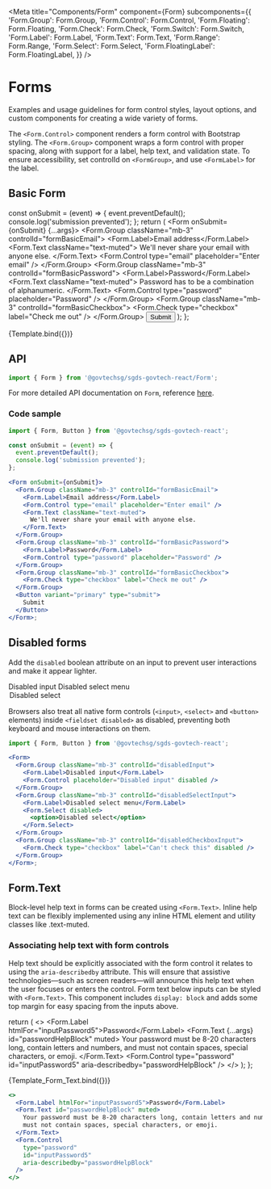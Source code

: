 
<Meta
  title="Components/Form"
  component={Form}
  subcomponents={{
    'Form.Group': Form.Group,
    'Form.Control': Form.Control,
    'Form.Floating': Form.Floating,
    'Form.Check': Form.Check,
    'Form.Switch': Form.Switch,
    'Form.Label': Form.Label,
    'Form.Text': Form.Text,
    'Form.Range': Form.Range,
    'Form.Select': Form.Select,
    'Form.FloatingLabel': Form.FloatingLabel,
  }}
/>

# Forms

Examples and usage guidelines for form control styles, layout options, and custom components for creating a wide variety of forms.

The `<Form.Control>` component renders a form control with Bootstrap styling. The `<Form.Group>` component wraps a form control with proper spacing,
along with support for a label, help text, and validation state. To ensure accessibility, set controlId on `<FormGroup>`, and use `<FormLabel>` for the label.

## Basic Form

  const onSubmit = (event) => {
    event.preventDefault();
    console.log('submission prevented');
  };
  return (
    <Form onSubmit={onSubmit} {...args}>
      <Form.Group className="mb-3" controlId="formBasicEmail">
        <Form.Label>Email address</Form.Label>
        <Form.Text className="text-muted">
          We'll never share your email with anyone else.
        </Form.Text>
        <Form.Control type="email" placeholder="Enter email" />
      </Form.Group>
      <Form.Group className="mb-3" controlId="formBasicPassword">
        <Form.Label>Password</Form.Label>
        <Form.Text className="text-muted">
          Password has to be a combination of alphanumeric.
        </Form.Text>
        <Form.Control type="password" placeholder="Password" />
      </Form.Group>
      <Form.Group className="mb-3" controlId="formBasicCheckbox">
        <Form.Check type="checkbox" label="Check me out" />
      </Form.Group>
      <Button variant="primary" type="submit">
        Submit
      </Button>
    </Form>
  );
};

<Canvas>
  <Story name="Basic">{Template.bind({})}</Story>
</Canvas>

## API

```jsx
import { Form } from '@govtechsg/sgds-govtech-react/Form';
```

<ArgsTable story="Basic" />

For more detailed API documentation on `Form`, reference <a href="https://react-bootstrap.github.io/forms/overview/" target="_blank">here</a>.

### Code sample

```jsx
import { Form, Button } from '@govtechsg/sgds-govtech-react';

const onSubmit = (event) => {
  event.preventDefault();
  console.log('submission prevented');
};

<Form onSubmit={onSubmit}>
  <Form.Group className="mb-3" controlId="formBasicEmail">
    <Form.Label>Email address</Form.Label>
    <Form.Control type="email" placeholder="Enter email" />
    <Form.Text className="text-muted">
      We'll never share your email with anyone else.
    </Form.Text>
  </Form.Group>
  <Form.Group className="mb-3" controlId="formBasicPassword">
    <Form.Label>Password</Form.Label>
    <Form.Control type="password" placeholder="Password" />
  </Form.Group>
  <Form.Group className="mb-3" controlId="formBasicCheckbox">
    <Form.Check type="checkbox" label="Check me out" />
  </Form.Group>
  <Button variant="primary" type="submit">
    Submit
  </Button>
</Form>;
```

## Disabled forms

Add the `disabled` boolean attribute on an input to prevent user interactions and make it appear lighter.

<Canvas>
  <Story name="Disabled Inputs">
    <Form.Group className="mb-3">
      <Form.Label>Disabled input</Form.Label>
      <Form.Control placeholder="Disabled input" disabled />
    </Form.Group>
    <Form.Group className="mb-3" controlId="disabledSelectInput">
      <Form.Label>Disabled select menu</Form.Label>
      <Form.Select disabled>
        <option>Disabled select</option>
      </Form.Select>
    </Form.Group>
    <Form.Group className="mb-3" controlId="disabledCheckboxInput">
      <Form.Check type="checkbox" label="Can't check this" disabled />
    </Form.Group>
  </Story>
</Canvas>

Browsers also treat all native form controls (`<input>`, `<select>` and `<button>` elements) inside `<fieldset disabled>` as disabled, preventing both keyboard and mouse interactions on them.

```jsx
import { Form, Button } from '@govtechsg/sgds-govtech-react';

<Form>
  <Form.Group className="mb-3" controlId="disabledInput">
    <Form.Label>Disabled input</Form.Label>
    <Form.Control placeholder="Disabled input" disabled />
  </Form.Group>
  <Form.Group className="mb-3" controlId="disabledSelectInput">
    <Form.Label>Disabled select menu</Form.Label>
    <Form.Select disabled>
      <option>Disabled select</option>
    </Form.Select>
  </Form.Group>
  <Form.Group className="mb-3" controlId="disabledCheckboxInput">
    <Form.Check type="checkbox" label="Can't check this" disabled />
  </Form.Group>
</Form>;
```

## Form.Text

Block-level help text in forms can be created using `<Form.Text>`. Inline help text can be flexibly implemented using any inline HTML element and utility classes like .text-muted.

### **Associating help text with form controls**

Help text should be explicitly associated with the form control it relates to using the `aria-describedby` attribute. This will ensure that assistive technologies—such as screen readers—will announce this help text when the user focuses or enters the control.
Form text below inputs can be styled with `<Form.Text>`. This component includes `display: block` and adds some top margin for easy spacing from the inputs above.

  return (
    <>
      <Form.Label htmlFor="inputPassword5">Password</Form.Label>
      <Form.Text {...args} id="passwordHelpBlock" muted>
        Your password must be 8-20 characters long, contain letters and numbers,
        and must not contain spaces, special characters, or emoji.
      </Form.Text>
      <Form.Control
        type="password"
        id="inputPassword5"
        aria-describedby="passwordHelpBlock"
      />
    </>
  );
};

<Canvas>
  <Story name="Form Text">{Template_Form_Text.bind({})}</Story>
</Canvas>

```jsx
<>
  <Form.Label htmlFor="inputPassword5">Password</Form.Label>
  <Form.Text id="passwordHelpBlock" muted>
    Your password must be 8-20 characters long, contain letters and numbers, and
    must not contain spaces, special characters, or emoji.
  </Form.Text>
  <Form.Control
    type="password"
    id="inputPassword5"
    aria-describedby="passwordHelpBlock"
  />
</>
```

